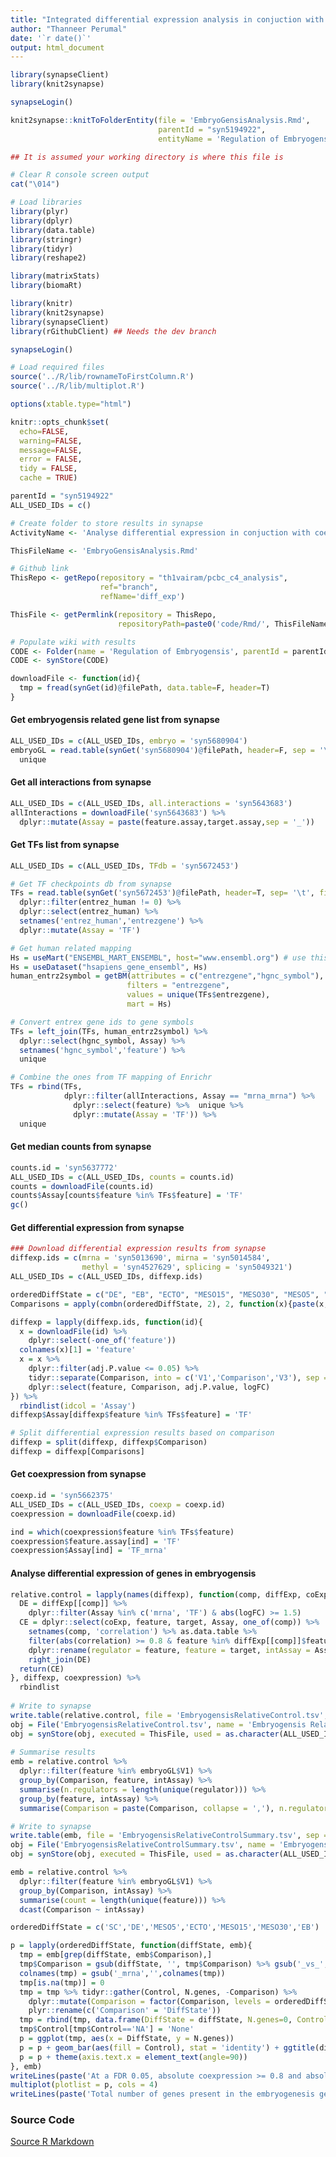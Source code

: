 ```yaml
---
title: "Integrated differential expression analysis in conjuction with coexpression at any differentiation states"
author: "Thanneer Perumal"
date: '`r date()`'
output: html_document
---
```

```r
library(synapseClient)
library(knit2synapse)

synapseLogin()

knit2synapse::knitToFolderEntity(file = 'EmbryoGensisAnalysis.Rmd',
                                 parentId = "syn5194922",
                                 entityName = 'Regulation of Embryogensis')
```

```r
## It is assumed your working directory is where this file is

# Clear R console screen output
cat("\014")

# Load libraries
library(plyr)
library(dplyr)
library(data.table)
library(stringr)
library(tidyr)
library(reshape2)

library(matrixStats)
library(biomaRt)

library(knitr)
library(knit2synapse)
library(synapseClient)
library(rGithubClient) ## Needs the dev branch

synapseLogin()

# Load required files
source('../R/lib/rownameToFirstColumn.R')
source('../R/lib/multiplot.R')

options(xtable.type="html")

knitr::opts_chunk$set(
  echo=FALSE,
  warning=FALSE,
  message=FALSE,
  error = FALSE,
  tidy = FALSE,
  cache = TRUE)
```

```r
parentId = "syn5194922"
ALL_USED_IDs = c()

# Create folder to store results in synapse
ActivityName <- 'Analyse differential expression in conjuction with coexpression between assays'

ThisFileName <- 'EmbryoGensisAnalysis.Rmd'

# Github link
ThisRepo <- getRepo(repository = "th1vairam/pcbc_c4_analysis", 
                    ref="branch", 
                    refName='diff_exp')

ThisFile <- getPermlink(repository = ThisRepo,
                        repositoryPath=paste0('code/Rmd/', ThisFileName))    

# Populate wiki with results
CODE <- Folder(name = 'Regulation of Embryogensis', parentId = parentId)
CODE <- synStore(CODE)
```

```r
downloadFile <- function(id){
  tmp = fread(synGet(id)@filePath, data.table=F, header=T)
}
```

#### Get embryogensis related gene list from synapse
```r
ALL_USED_IDs = c(ALL_USED_IDs, embryo = 'syn5680904')
embryoGL = read.table(synGet('syn5680904')@filePath, header=F, sep = '\n') %>%
  unique
```

#### Get all interactions from synapse
```r
ALL_USED_IDs = c(ALL_USED_IDs, all.interactions = 'syn5643683')
allInteractions = downloadFile('syn5643683') %>%
  dplyr::mutate(Assay = paste(feature.assay,target.assay,sep = '_'))
```

#### Get TFs list from synapse
```r
ALL_USED_IDs = c(ALL_USED_IDs, TFdb = 'syn5672453')

# Get TF checkpoints db from synapse
TFs = read.table(synGet('syn5672453')@filePath, header=T, sep= '\t', fill = TRUE) %>%
  dplyr::filter(entrez_human != 0) %>%
  dplyr::select(entrez_human) %>%
  setnames('entrez_human','entrezgene') %>%
  dplyr::mutate(Assay = 'TF')

# Get human related mapping
Hs = useMart("ENSEMBL_MART_ENSEMBL", host="www.ensembl.org") # use this one when biomart.org is down
Hs = useDataset("hsapiens_gene_ensembl", Hs)
human_entrz2symbol = getBM(attributes = c("entrezgene","hgnc_symbol"),
                          filters = "entrezgene",                         
                          values = unique(TFs$entrezgene),
                          mart = Hs)

# Convert entrex gene ids to gene symbols
TFs = left_join(TFs, human_entrz2symbol) %>%
  dplyr::select(hgnc_symbol, Assay) %>%
  setnames('hgnc_symbol','feature') %>%
  unique

# Combine the ones from TF mapping of Enrichr
TFs = rbind(TFs,
            dplyr::filter(allInteractions, Assay == "mrna_mrna") %>%
              dplyr::select(feature) %>%  unique %>%
              dplyr::mutate(Assay = 'TF')) %>%
  unique
```

#### Get median counts from synapse
```r
counts.id = 'syn5637772'
ALL_USED_IDs = c(ALL_USED_IDs, counts = counts.id)
counts = downloadFile(counts.id)
counts$Assay[counts$feature %in% TFs$feature] = 'TF'
gc()
```

#### Get differential expression from synapse
```r
### Download differential expression results from synapse
diffexp.ids = c(mrna = 'syn5013690', mirna = 'syn5014584', 
                methyl = 'syn4527629', splicing = 'syn5049321')
ALL_USED_IDs = c(ALL_USED_IDs, diffexp.ids)

orderedDiffState = c("DE", "EB", "ECTO", "MESO15", "MESO30", "MESO5", "SC")
Comparisons = apply(combn(orderedDiffState, 2), 2, function(x){paste(x, collapse = '_vs_')})

diffexp = lapply(diffexp.ids, function(id){
  x = downloadFile(id) %>%
    dplyr::select(-one_of('feature'))
  colnames(x)[1] = 'feature'
  x = x %>%
    dplyr::filter(adj.P.value <= 0.05) %>%
    tidyr::separate(Comparison, into = c('V1','Comparison','V3'), sep = '\\__') %>%
    dplyr::select(feature, Comparison, adj.P.value, logFC) 
}) %>% 
  rbindlist(idcol = 'Assay') 
diffexp$Assay[diffexp$feature %in% TFs$feature] = 'TF'

# Split differential expression results based on comparison
diffexp = split(diffexp, diffexp$Comparison)
diffexp = diffexp[Comparisons]
```

#### Get coexpression from synapse
```r
coexp.id = 'syn5662375'
ALL_USED_IDs = c(ALL_USED_IDs, coexp = coexp.id)
coexpression = downloadFile(coexp.id)

ind = which(coexpression$feature %in% TFs$feature)
coexpression$feature.assay[ind] = 'TF'
coexpression$Assay[ind] = 'TF_mrna'
```

#### Analyse differential expression of genes in embryogensis
```r
relative.control = lapply(names(diffexp), function(comp, diffExp, coExp){
  DE = diffExp[[comp]] %>%
    dplyr::filter(Assay %in% c('mrna', 'TF') & abs(logFC) >= 1.5) 
  CE = dplyr::select(coExp, feature, target, Assay, one_of(comp)) %>%
    setnames(comp, 'correlation') %>% as.data.table %>%
    filter(abs(correlation) >= 0.8 & feature %in% diffExp[[comp]]$feature & target %in% DE$feature) %>%
    dplyr::rename(regulator = feature, feature = target, intAssay = Assay) %>%
    right_join(DE)
  return(CE)
}, diffexp, coexpression) %>% 
  rbindlist
    
# Write to synapse
write.table(relative.control, file = 'EmbryogensisRelativeControl.tsv', sep = '\t', row.names=F, quote=F)
obj = File('EmbryogensisRelativeControl.tsv', name = 'Embryogensis Relative Control', parentId = CODE$properties$id)
obj = synStore(obj, executed = ThisFile, used = as.character(ALL_USED_IDs), activityName = ActivityName)
  
# Summarise results
emb = relative.control %>% 
  dplyr::filter(feature %in% embryoGL$V1) %>%
  group_by(Comparison, feature, intAssay) %>% 
  summarise(n.regulators = length(unique(regulator))) %>% 
  group_by(feature, intAssay) %>% 
  summarise(Comparison = paste(Comparison, collapse = ','), n.regulators = paste(n.regulators, collapse = ','))

# Write to synapse
write.table(emb, file = 'EmbryogensisRelativeControlSummary.tsv', sep = '\t', row.names=F, quote=F)
obj = File('EmbryogensisRelativeControlSummary.tsv', name = 'Embryogensis Relative Control Summary', parentId = CODE$properties$id)
obj = synStore(obj, executed = ThisFile, used = as.character(ALL_USED_IDs), activityName = ActivityName)
```

```r
emb = relative.control %>% 
  dplyr::filter(feature %in% embryoGL$V1) %>%
  group_by(Comparison, intAssay) %>%
  summarise(count = length(unique(feature))) %>%
  dcast(Comparison ~ intAssay)

orderedDiffState = c('SC','DE','MESO5','ECTO','MESO15','MESO30','EB')

p = lapply(orderedDiffState, function(diffState, emb){
  tmp = emb[grep(diffState, emb$Comparison),]
  tmp$Comparison = gsub(diffState, '', tmp$Comparison) %>% gsub('_vs_','',.)
  colnames(tmp) = gsub('_mrna','',colnames(tmp))
  tmp[is.na(tmp)] = 0
  tmp = tmp %>% tidyr::gather(Control, N.genes, -Comparison) %>%
    dplyr::mutate(Comparison = factor(Comparison, levels = orderedDiffState)) %>%
    plyr::rename(c('Comparison' = 'DiffState'))
  tmp = rbind(tmp, data.frame(DiffState = diffState, N.genes=0, Control = 'TF'))
  tmp$Control[tmp$Control=='NA'] = 'None'
  p = ggplot(tmp, aes(x = DiffState, y = N.genes))
  p = p + geom_bar(aes(fill = Control), stat = 'identity') + ggtitle(diffState) 
  p = p + theme(axis.text.x = element_text(angle=90))
}, emb)
writeLines(paste('At a FDR 0.05, absolute coexpression >= 0.8 and absolute logFC for mrna >= 1.5'))
multiplot(plotlist = p, cols = 4)
writeLines(paste('Total number of genes present in the embryogenesis gene sets are', length(embryoGL$V1)))
```

### Source Code
[Source R Markdown](`r ThisFile`)